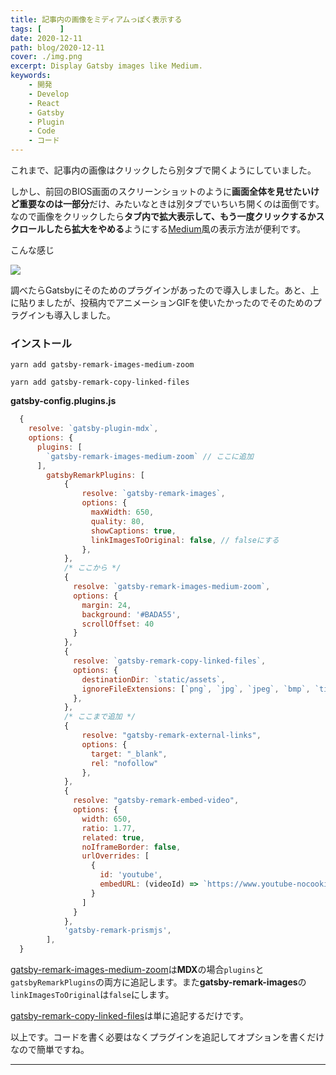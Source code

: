 ```yaml
---
title: 記事内の画像をミディアムっぽく表示する
tags: [    ]
date: 2020-12-11
path: blog/2020-12-11
cover: ./img.png
excerpt: Display Gatsby images like Medium.
keywords:
    - 開発
    - Develop
    - React
    - Gatsby
    - Plugin
    - Code
    - コード
---
```


これまで、記事内の画像はクリックしたら別タブで開くようにしていました。

しかし、<Link to="/blog/2020-12-09">前回</Link>のBIOS画面のスクリーンショットのように**画面全体を見せたいけど重要なのは一部分**だけ、みたいなときは別タブでいちいち開くのは面倒です。なので画像をクリックしたら**タブ内で拡大表示して、もう一度クリックするかスクロールしたら拡大をやめる**ようにする[Medium](https://medium.com/japan)風の表示方法が便利です。

こんな感じ

![](./img.gif)

調べたらGatsbyにそのためのプラグインがあったので導入しました。あと、上に貼りましたが、投稿内でアニメーションGIFを使いたかったのでそのためのプラグインも導入しました。

### インストール

```shell
yarn add gatsby-remark-images-medium-zoom
```

```shell
yarn add gatsby-remark-copy-linked-files
```

**gatsby-config.plugins.js**

```javascript
  {
    resolve: `gatsby-plugin-mdx`,
    options: {
      plugins: [
        `gatsby-remark-images-medium-zoom` // ここに追加
      ],
        gatsbyRemarkPlugins: [
            {
                resolve: `gatsby-remark-images`,
                options: {
                  maxWidth: 650,
                  quality: 80,
                  showCaptions: true,
                  linkImagesToOriginal: false, // falseにする
                },
            },
            /* ここから */
            {
              resolve: `gatsby-remark-images-medium-zoom`,
              options: {
                margin: 24,
                background: '#BADA55',
                scrollOffset: 40
              }
            },
            {
              resolve: `gatsby-remark-copy-linked-files`,
              options: {
                destinationDir: `static/assets`,
                ignoreFileExtensions: [`png`, `jpg`, `jpeg`, `bmp`, `tiff`],
              },
            },
            /* ここまで追加 */
            {
                resolve: "gatsby-remark-external-links",
                options: {
                  target: "_blank",
                  rel: "nofollow"
                },
            },
            {
              resolve: "gatsby-remark-embed-video",
              options: {
                width: 650,
                ratio: 1.77,
                related: true,
                noIframeBorder: false,
                urlOverrides: [
                  {
                    id: 'youtube',
                    embedURL: (videoId) => `https://www.youtube-nocookie.com/embed/${videoId}`,
                  }
                ]
              }
            },
            'gatsby-remark-prismjs',
        ],
  }
```

[gatsby-remark-images-medium-zoom](https://www.gatsbyjs.com/plugins/gatsby-remark-images-medium-zoom/)は**MDX**の場合`plugins`と`gatsbyRemarkPlugins`の両方に追記します。また**gatsby-remark-images**の`linkImagesToOriginal`は`false`にします。

[gatsby-remark-copy-linked-files](https://www.gatsbyjs.com/plugins/gatsby-remark-copy-linked-files/)は単に追記するだけです。

以上です。コードを書く必要はなくプラグインを追記してオプションを書くだけなので簡単ですね。


---